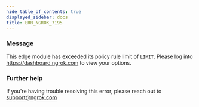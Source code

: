 ```yaml
---
hide_table_of_contents: true
displayed_sidebar: docs
title: ERR_NGROK_7195
---
```




### Message

This edge module has exceeded its policy rule limit of `LIMIT`. Please log into https://dashboard.ngrok.com to view your options.

<ErrorDetails error="err_ngrok_7195" />

### Further help

If you're having trouble resolving this error, please reach out to [support@ngrok.com](mailto:support@ngrok.com?subject=Help%20with%20ERR_NGROK_7195)
